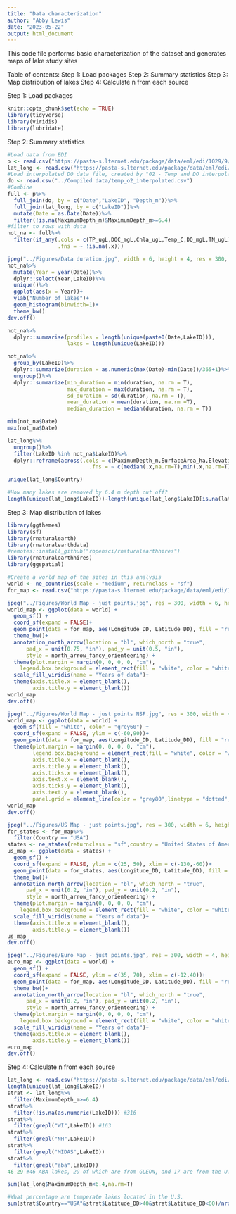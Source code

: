 ```yaml
---
title: "Data characterization"
author: "Abby Lewis"
date: "2023-05-22"
output: html_document
---
```


This code file performs basic characterization of the dataset and generates maps of lake study sites

Table of contents:
Step 1: Load packages
Step 2: Summary statistics
Step 3: Map distribution of lakes
Step 4: Calculate n from each source


Step 1: Load packages
```r
knitr::opts_chunk$set(echo = TRUE)
library(tidyverse)
library(viridis)
library(lubridate)
```


Step 2: Summary statistics
```r
#Load data from EDI
p <- read.csv("https://pasta-s.lternet.edu/package/data/eml/edi/1029/9/0ece9d7b67cd49741ed7ee60192832e4")
lat_long <- read.csv("https://pasta-s.lternet.edu/package/data/eml/edi/1029/9/fadd3eaa25b5fdd1fc4efba70e660579")
#Load interpolated DO data file, created by "02 - Temp and DO interpolation.Rmd"
do <- read.csv("../Compiled data/temp_o2_interpolated.csv")
#Combine
full <- p%>%
  full_join(do, by = c("Date","LakeID", "Depth_m"))%>%
  full_join(lat_long, by = c("LakeID"))%>%
  mutate(Date = as.Date(Date))%>%
  filter(!is.na(MaximumDepth_m)&MaximumDepth_m>=6.4)
#filter to rows with data
not_na <- full%>%
  filter(if_any(.cols = c(TP_ugL,DOC_mgL,Chla_ugL,Temp_C,DO_mgL,TN_ugL),
                .fns = ~ !is.na(.x)))

jpeg("../Figures/Data duration.jpg", width = 6, height = 4, res = 300, units = "in")
not_na%>%
  mutate(Year = year(Date))%>%
  dplyr::select(Year,LakeID)%>%
  unique()%>%
  ggplot(aes(x = Year))+
  ylab("Number of lakes")+
  geom_histogram(binwidth=1)+
  theme_bw()
dev.off()

not_na%>%
  dplyr::summarise(profiles = length(unique(paste0(Date,LakeID))),
                   lakes = length(unique(LakeID)))

not_na%>%
  group_by(LakeID)%>%
  dplyr::summarize(duration = as.numeric(max(Date)-min(Date))/365+1)%>%
  ungroup()%>%
  dplyr::summarize(min_duration = min(duration, na.rm = T),
                   max_duration = max(duration, na.rm = T),
                   sd_duration = sd(duration, na.rm = T),
                   mean_duration = mean(duration, na.rm =T),
                   median_duration = median(duration, na.rm = T))

min(not_na$Date)
max(not_na$Date)

lat_long%>%
  ungroup()%>%
  filter(LakeID %in% not_na$LakeID)%>%
  dplyr::reframe(across(.cols = c(MaximumDepth_m,SurfaceArea_ha,Elevation_m,Latitude_DD),
                          .fns = ~ c(median(.x,na.rm=T),min(.x,na.rm=T),max(.x,na.rm=T))))

unique(lat_long$Country)

#How many lakes are removed by 6.4 m depth cut off?
length(unique(lat_long$LakeID))-length(unique(lat_long$LakeID[is.na(lat_long$MaximumDepth_m)|lat_long$MaximumDepth_m>6.4])) #158
```


Step 3: Map distribution of lakes
```r
library(ggthemes)
library(sf)
library(rnaturalearth)
library(rnaturalearthdata)
#remotes::install_github("ropensci/rnaturalearthhires")
library(rnaturalearthhires)
library(ggspatial)

#Create a world map of the sites in this analysis
world <- ne_countries(scale = "medium", returnclass = "sf")
for_map <- read.csv("https://pasta-s.lternet.edu/package/data/eml/edi/1029/9/fadd3eaa25b5fdd1fc4efba70e660579")

jpeg("../Figures/World Map - just points.jpg", res = 300, width = 6, height = 3.2, units = "in")
world_map <- ggplot(data = world) +
  geom_sf() +
  coord_sf(expand = FALSE)+
  geom_point(data = for_map, aes(Longitude_DD, Latitude_DD), fill = "red",shape = 21, color = "white", size = 2, alpha  =.5, stroke = .4)+
  theme_bw()+
  annotation_north_arrow(location = "bl", which_north = "true", 
      pad_x = unit(0.75, "in"), pad_y = unit(0.5, "in"),
      style = north_arrow_fancy_orienteering) +
  theme(plot.margin = margin(0, 0, 0, 0, "cm"),
    legend.box.background = element_rect(fill = "white", color = "white"))+
  scale_fill_viridis(name = "Years of data")+
  theme(axis.title.x = element_blank(),
        axis.title.y = element_blank())
world_map
dev.off()

jpeg("../Figures/World Map - just points NSF.jpg", res = 300, width = 4.7, height = 2.2, units = "in")
world_map <- ggplot(data = world) +
  geom_sf(fill = "white", color = "grey60") +
  coord_sf(expand = FALSE, ylim = c(-60,90))+
  geom_point(data = for_map, aes(Longitude_DD, Latitude_DD), fill = "red",shape = 21, color = "white", size = 2, alpha  =.5, stroke = .4)+
  theme(plot.margin = margin(0, 0, 0, 0, "cm"),
        legend.box.background = element_rect(fill = "white", color = "white"),
        axis.title.x = element_blank(),
        axis.title.y = element_blank(),
        axis.ticks.x = element_blank(),
        axis.text.x = element_blank(),
        axis.ticks.y = element_blank(),
        axis.text.y = element_blank(),
        panel.grid = element_line(color = "grey80",linetype = "dotted", linewidth = 0.0001))
world_map
dev.off()

jpeg("../Figures/US Map - just points.jpg", res = 300, width = 6, height = 3, units = "in")
for_states <- for_map%>%
  filter(Country == "USA")
states <- ne_states(returnclass = "sf",country = "United States of America")
us_map <- ggplot(data = states) +
  geom_sf() +
  coord_sf(expand = FALSE, ylim = c(25, 50), xlim = c(-130,-60))+
  geom_point(data = for_states, aes(Longitude_DD, Latitude_DD), fill = "red",shape = 21, color = "white", size = 2.8, alpha  =.2, stroke = .4)+
  theme_bw()+
  annotation_north_arrow(location = "bl", which_north = "true", 
      pad_x = unit(0.2, "in"), pad_y = unit(0.2, "in"),
      style = north_arrow_fancy_orienteering) +
  theme(plot.margin = margin(0, 0, 0, 0, "cm"),
    legend.box.background = element_rect(fill = "white", color = "white"))+
  scale_fill_viridis(name = "Years of data")+
  theme(axis.title.x = element_blank(),
        axis.title.y = element_blank())
us_map
dev.off()

jpeg("../Figures/Euro Map - just points.jpg", res = 300, width = 4, height = 4, units = "in")
euro_map <- ggplot(data = world) +
  geom_sf() +
  coord_sf(expand = FALSE, ylim = c(35, 70), xlim = c(-12,40))+
  geom_point(data = for_map, aes(Longitude_DD, Latitude_DD), fill = "red",shape = 21, color = "white", size = 2.8, alpha  =.5, stroke = .4)+
  theme_bw()+
  annotation_north_arrow(location = "bl", which_north = "true", 
      pad_x = unit(0.2, "in"), pad_y = unit(0.2, "in"),
      style = north_arrow_fancy_orienteering) +
  theme(plot.margin = margin(0, 0, 0, 0, "cm"),
    legend.box.background = element_rect(fill = "white", color = "white"))+
  scale_fill_viridis(name = "Years of data")+
  theme(axis.title.x = element_blank(),
        axis.title.y = element_blank())
euro_map
dev.off()
```


Step 4: Calculate n from each source
```r
lat_long <- read.csv("https://pasta-s.lternet.edu/package/data/eml/edi/1029/9/fadd3eaa25b5fdd1fc4efba70e660579")
length(unique(lat_long$LakeID))
strat <- lat_long%>%
  filter(MaximumDepth_m>=6.4)
strat%>%
  filter(!is.na(as.numeric(LakeID))) #316
strat%>%
  filter(grepl("WI",LakeID)) #163
strat%>%
  filter(grepl("NH",LakeID))
strat%>%
  filter(grepl("MIDAS",LakeID))
strat%>%
  filter(grepl("aba",LakeID))
46-29 #46 ABA lakes, 29 of which are from GLEON, and 17 are from the U.S. Adirondack lakes database

sum(lat_long$MaximumDepth_m<6.4,na.rm=T)

#What percentage are temperate lakes located in the U.S.
sum(strat$Country=="USA"&strat$Latitude_DD>40&strat$Latitude_DD<60)/nrow(strat)
```
